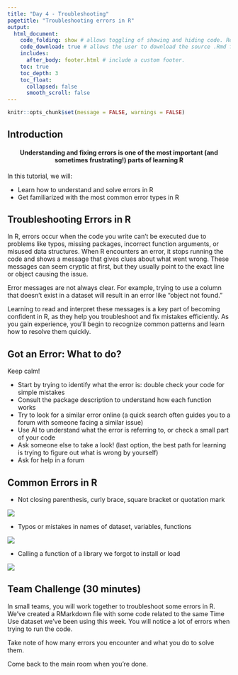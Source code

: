 ```yaml
---
title: "Day 4 - Troubleshooting"
pagetitle: "Troubleshooting errors in R"
output:
  html_document:
    code_folding: show # allows toggling of showing and hiding code. Remove if not using code.
    code_download: true # allows the user to download the source .Rmd file. Remove if not using code.
    includes:
      after_body: footer.html # include a custom footer.
    toc: true
    toc_depth: 3
    toc_float:
      collapsed: false
      smooth_scroll: false
---
```

```r
knitr::opts_chunk$set(message = FALSE, warnings = FALSE)
```

## Introduction

<h4 style="text-align:center;"><strong>Understanding and fixing errors is one of the most important (and sometimes frustrating!) parts of learning R</strong></h4>

In this tutorial, we will:

- Learn how to understand and solve errors in R
- Get familiarized with the most common error types in R

## Troubleshooting Errors in R

In R, errors occur when the code you write can’t be executed due to problems like typos, missing packages, incorrect function arguments, or misused data structures. When R encounters an error, it stops running the code and shows a message that gives clues about what went wrong. These messages can seem cryptic at first, but they usually point to the exact line or object causing the issue. 

Error messages are not always clear. For example, trying to use a column that doesn’t exist in a dataset will result in an error like “object not found.” 

Learning to read and interpret these messages is a key part of becoming confident in R, as they help you troubleshoot and fix mistakes efficiently. As you gain experience, you’ll begin to recognize common patterns and learn how to resolve them quickly.

## Got an Error: What to do?

Keep calm!

 - Start by trying to identify what the error is: double check your code for simple mistakes 
 - Consult the package description to understand how each function works
 - Try to look for a similar error online (a quick search often guides you to a forum with someone facing a similar issue)
 - Use AI to understand what the error is referring to, or check a small part of your code
 - Ask someone else to take a look! (last option, the best path for learning is trying to figure out what is wrong by yourself)
 - Ask for help in a forum

## Common Errors in R
 - Not closing parenthesis, curly brace, square bracket or quotation mark
 
 ![](images/day4_error_incompleteexpression.png)
 
 - Typos or mistakes in names of dataset, variables, functions
 
  ![](images/day4_error_typo.png)
 
 - Calling a function of a library we forgot to install or load
 
  ![](images/day4_error_loadlibraries.png)
 

## Team Challenge (30 minutes)
In small teams, you will work together to troubleshoot some errors in R. We've created a RMarkdown file with some code related to the same Time Use dataset we've been using this week. You will notice a lot of errors when trying to run the code. 

Take note of how many errors you encounter and what you do to solve them. 

Come back to the main room when you're done. 




